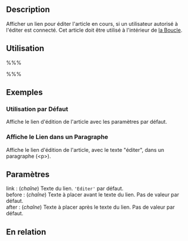 {{French Header}}
== Description ==

Afficher un lien pour éditer l'article en cours, si un utilisateur autorisé à l'éditer est connecté. Cet article doit être utilisé à l'intérieur de [[fr:La_Boucle|la Boucle]].

== Utilisation ==

%%% <?php edit_post_link('link', 'before', 'after'); ?> %%%

== Exemples ==

=== Utilisation par Défaut ===

Affiche le lien d'édition de l'article avec les paramètres par défaut.
 
 <?php edit_post_link(); ?>

=== Affiche le Lien dans un Paragraphe ===

Affiche le lien d'édition de l'article, avec le texte "éditer", dans un paragraphe (&lt;p&gt;).

 <?php edit_post_link('éditer', '&lt;p&gt;', '&lt;/p&gt;'); ?>

== Paramètres ==

; link : (''chaîne'') Texte du lien. <tt>'Editer'</tt> par défaut.
; before : (''chaîne'') Texte à placer avant le texte du lien. Pas de valeur par défaut.
; after : (''chaîne'') Texte à placer après le texte du lien. Pas de valeur par défaut.

== En relation ==

{{Liens Marqueurs}}